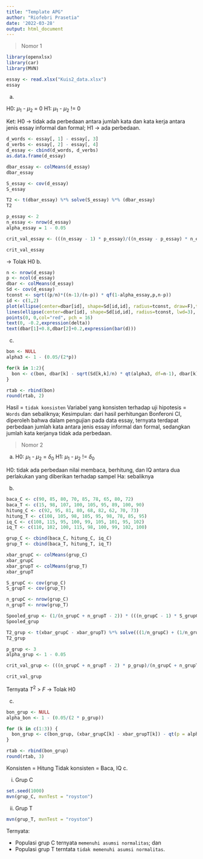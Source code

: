 ```yaml
---
title: "Template APG"
author: "Riofebri Prasetia"
date: '2022-03-28'
output: html_document
---
```


> Nomor 1

```r
library(openxlsx)
library(car)
library(MVN)
```
```r
essay <- read.xlsx("Kuis2_data.xlsx")
essay
```

a.

H0: $\mu_{1}$ - $\mu_{2}$ = 0
H1: $\mu_{1}$ - $\mu_{2}$ != 0

Ket:
H0 -> tidak ada perbedaan antara jumlah kata dan kata kerja antara jenis essay informal dan formal;
H1 -> ada perbedaan.

```r
d_words <- essay[, 1] - essay[, 3]
d_verbs <- essay[, 2] - essay[, 4]
d_essay <- cbind(d_words, d_verbs)
as.data.frame(d_essay)
```

```r
dbar_essay <- colMeans(d_essay)
dbar_essay
```

```r
S_essay <- cov(d_essay)
S_essay
```

```r
T2 <- t(dbar_essay) %*% solve(S_essay) %*% (dbar_essay)
T2
```


```r
p_essay <- 2
n_essay <- nrow(d_essay)
alpha_essay = 1 - 0.05

crit_val_essay <- (((n_essay - 1) * p_essay)/((n_essay - p_essay) * n_essay)) * qf(p = alpha_essay, df1 = p_essay, df2 = n_essay - p_essay)

crit_val_essay
```

-> Tolak H0
b. 

```r
n <- nrow(d_essay)
p <- ncol(d_essay)
dbar <- colMeans(d_essay)
Sd <- cov(d_essay)
tconst <- sqrt((p/n)*((n-1)/(n-p)) * qf(1-alpha_essay,p,n-p)) 
id <- c(1,2)
plot(ellipse(center=dbar[id], shape=Sd[id,id], radius=tconst, draw=F),type="n", xlab="d1", ylab="d2", ylim = c(-4, 0), xlim = c(-35, 0)) 
lines(ellipse(center=dbar[id], shape=Sd[id,id], radius=tconst, lwd=3), xlab="d1", ylab="d2") 
points(0, 0,col="red", pch = 16)
text(0, -0.2,expression(delta))
text(dbar[1]+0.8,dbar[2]+0.2,expression(bar(d)))
```

c.

```r
bon <- NULL 
alpha3 <- 1 - (0.05/(2*p))

for(k in 1:2){
  bon <- c(bon, dbar[k] - sqrt(Sd[k,k]/n) * qt(alpha3, df=n-1), dbar[k] + sqrt(Sd[k,k]/n) * qt(alpha3, df=n-1))
}

rtab <- rbind(bon)
round(rtab, 2)
```

Hasil = `tidak konsisten`
Variabel yang konsisten terhadap uji hipotesis = `Words`
dan sebaliknya;
Kesimpulan: dari hasil perhitungan Bonferoni CI, diperoleh bahwa dalam pengujian pada data essay, ternyata terdapat perbedaan jumlah kata antara jenis essay informal dan formal, sedangkan jumlah kata kerjanya tidak ada perbedaan.



> Nomor 2

a.
H0: $\mu_{1}$ - $\mu_{2}$ = $\delta_{0}$
H1: $\mu_{1}$ - $\mu_{2}$ != $\delta_{0}$

H0: tidak ada perbedaan nilai membaca, berhitung, dan IQ antara dua perlakukan yang diberikan terhadap sampel
Ha: sebaliknya


b.
```r
baca_C <- c(90, 85, 80, 70, 85, 78, 65, 80, 72)
baca_T <- c(15, 98, 107, 100, 105, 95, 89, 100, 90)
hitung_C <- c(92, 95, 81, 80, 68, 82, 62, 70, 73)
hitung_T <- c(108, 105, 98, 105, 95, 98, 78, 85, 95)
iq_C <- c(108, 115, 95, 100, 99, 105, 101, 95, 102)
iq_T <- c(110, 102, 100, 115, 98, 100, 99, 102, 100)

grup_C <- cbind(baca_C, hitung_C, iq_C)
grup_T <- cbind(baca_T, hitung_T, iq_T)
```


```r
xbar_grupC <- colMeans(grup_C)
xbar_grupC
xbar_grupT <- colMeans(grup_T)
xbar_grupT
```

```r
S_grupC <- cov(grup_C)
S_grupT <- cov(grup_T)
```

```r
n_grupC <- nrow(grup_C)
n_grupT <- nrow(grup_T)

Spooled_grup <- (1/(n_grupC + n_grupT - 2)) * (((n_grupC - 1) * S_grupC) + ((n_grupT - 1) * S_grupT))
Spooled_grup
```

```r
T2_grup <- t(xbar_grupC - xbar_grupT) %*% solve(((1/n_grupC) + (1/n_grupT)) * Spooled_grup) %*% (xbar_grupC - xbar_grupT)
T2_grup
```

```r
p_grup <- 3
alpha_grup <- 1 - 0.05

crit_val_grup <- (((n_grupC + n_grupT - 2) * p_grup)/(n_grupC + n_grupT - p_grup - 1)) * qf(p = alpha_grup, df1 = p_grup, df2 = n_grupC + n_grupT - p_grup - 1)

crit_val_grup
```

Ternyata $T^{2}$ > $F$ -> Tolak H0

c.

```r
bon_grup <- NULL
alpha_bon <- 1 - (0.05/(2 * p_grup))

for (k in c(1:3)) {
  bon_grup <- c(bon_grup, (xbar_grupC[k] - xbar_grupT[k]) - qt(p = alpha_bon, df = n_grupC + n_grupT - 2) * sqrt(((1/n_grupC) + (1/n_grupT)) * Spooled_grup[k,k]), (xbar_grupC[k] - xbar_grupT[k]) + qt(p = alpha_bon, df = n_grupC + n_grupT - 2) * sqrt(((1/n_grupC) + (1/n_grupT)) * Spooled_grup[k,k]))
}

rtab <- rbind(bon_grup)
round(rtab, 3)
```


Konsisten = Hitung
Tidak konsisten = Baca, IQ
c.

i. Grup C

```r
set.seed(1000)
mvn(grup_C, mvnTest = "royston")
```

ii. Grup T

```r
mvn(grup_T, mvnTest = "royston")
```

Ternyata:

- Populasi grup C ternyata `memenuhi asumsi normalitas`; dan
- Populasi grup T terntata `tidak memenuhi asumsi normalitas`.


